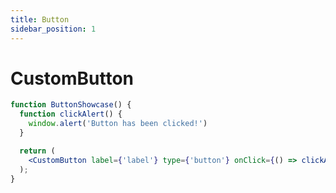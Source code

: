 ```yaml
---
title: Button
sidebar_position: 1
---
```


# CustomButton

```jsx live
function ButtonShowcase() {
  function clickAlert() {
    window.alert('Button has been clicked!')
  }

  return (
    <CustomButton label={'label'} type={'button'} onClick={() => clickAlert()} />
  );
}
```